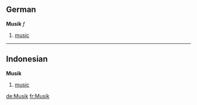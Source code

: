 == German ==
'''Musik''' ''f''

# [[music]]

----
== Indonesian ==
'''Musik'''

# [[music]]

<!-- search keyword: bahasa indonesia -->

[[de:Musik]]
[[fr:Musik]]